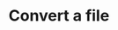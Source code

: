 ---
title: 'Convert a file'
description: 'The navigation field in mint.json defines the pages that go in the navigation menu'
icon: 'gear'
---